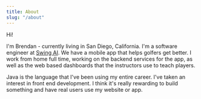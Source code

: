 ```yaml
---
title: About
slug: "/about"
---
```


Hi!

I'm Brendan - currently living in San Diego, California.  I'm a software engineer at [Swing AI](https://swingai.golf/).
We have a mobile app that helps golfers get better. I work from home full time, working on the backend services for the app,
as well as the web based dashboards that the instructors use to teach players.

Java is the language that I've been using my entire career.  I've taken an interest in front end development.
I think it's really rewarding to build something and have real users use my website or app.